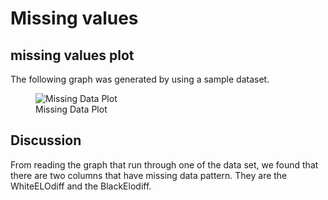 # Missing values

## missing values plot
The following graph was generated by using a sample dataset. 

![Missing Data Plot](images/missing_data.PNG)

## Discussion

From reading the graph that run through one of the data set, we found that there are two columns that have missing data pattern. They are the WhiteELOdiff and the BlackElodiff. 


